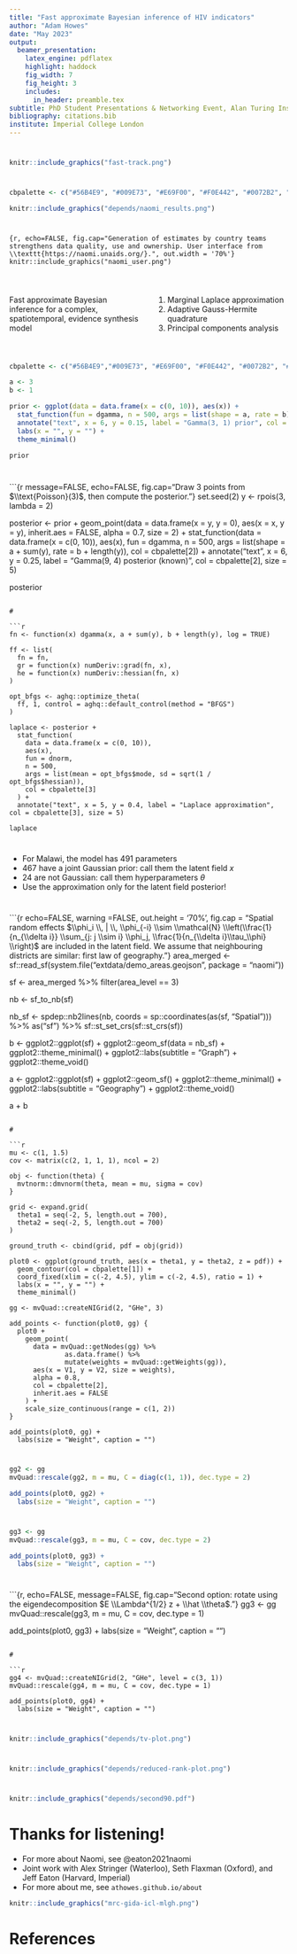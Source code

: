 ```yaml
---
title: "Fast approximate Bayesian inference of HIV indicators"
author: "Adam Howes"
date: "May 2023"
output:
  beamer_presentation:
    latex_engine: pdflatex
    highlight: haddock
    fig_width: 7
    fig_height: 3
    includes:
      in_header: preamble.tex
subtitle: PhD Student Presentations & Networking Event, Alan Turing Institute
bibliography: citations.bib
institute: Imperial College London
---
```


# 

```r
knitr::include_graphics("fast-track.png")
```

# 

```r
cbpalette <- c("#56B4E9", "#009E73", "#E69F00", "#F0E442", "#0072B2", "#D55E00", "#CC79A7", "#999999")

knitr::include_graphics("depends/naomi_results.png")
```

# 

```{r, echo=FALSE, fig.cap="Generation of estimates by country teams strengthens data quality, use and ownership. User interface from \\texttt{https://naomi.unaids.org/}.", out.width = '70%'}
knitr::include_graphics("naomi_user.png")
```

#

:::::::::::::: {.columns}

::: {.column width=.5}

\textcolor{hilit}{Want}

Fast approximate Bayesian inference for a complex, spatiotemporal, evidence synthesis model

:::

::: {.column width=.5}

\textcolor{hilit}{Strategy}

1. Marginal Laplace approximation
2. Adaptive Gauss-Hermite quadrature
3. Principal components analysis

:::

::::::::::::::

#

```r
cbpalette <- c("#56B4E9","#009E73", "#E69F00", "#F0E442", "#0072B2", "#D55E00", "#CC79A7", "#999999")

a <- 3
b <- 1

prior <- ggplot(data = data.frame(x = c(0, 10)), aes(x)) +
  stat_function(fun = dgamma, n = 500, args = list(shape = a, rate = b), col = cbpalette[1]) +
  annotate("text", x = 6, y = 0.15, label = "Gamma(3, 1) prior", col = cbpalette[1], size = 5) +
  labs(x = "", y = "") +
  theme_minimal()
  
prior
```

#

```{r message=FALSE, echo=FALSE, fig.cap="Draw 3 points from $\\text{Poisson}(3)$, then compute the posterior."}
set.seed(2)
y <- rpois(3, lambda = 2)

posterior <- prior +
  geom_point(data = data.frame(x = y, y = 0), aes(x = x, y = y), inherit.aes = FALSE, alpha = 0.7, size = 2) +
  stat_function(data = data.frame(x = c(0, 10)), aes(x), fun = dgamma, n = 500, args = list(shape = a + sum(y), rate = b + length(y)), col = cbpalette[2]) +
  annotate("text", x = 6, y = 0.25, label = "Gamma(9, 4) posterior (known)", col = cbpalette[2], size = 5)

posterior
```

#

```r
fn <- function(x) dgamma(x, a + sum(y), b + length(y), log = TRUE)

ff <- list(
  fn = fn,
  gr = function(x) numDeriv::grad(fn, x),
  he = function(x) numDeriv::hessian(fn, x)
)

opt_bfgs <- aghq::optimize_theta(
  ff, 1, control = aghq::default_control(method = "BFGS")
)

laplace <- posterior +
  stat_function(
    data = data.frame(x = c(0, 10)),
    aes(x),
    fun = dnorm,
    n = 500,
    args = list(mean = opt_bfgs$mode, sd = sqrt(1 / opt_bfgs$hessian)),
    col = cbpalette[3]
  ) +
  annotate("text", x = 5, y = 0.4, label = "Laplace approximation", col = cbpalette[3], size = 5)

laplace
```

#

* For Malawi, the model has 491 parameters
* 467 have a joint Gaussian prior: call them the latent field $x$
* 24 are not Gaussian: call them hyperparameters $\theta$
* Use the \textcolor{hilit}{Laplace} approximation only for the latent field \textcolor{hilit}{marginal} posterior!

#

```{r echo=FALSE, warning =FALSE, out.height = '70%', fig.cap = "Spatial random effects $\\phi_i \\, | \\, \\phi_{-i} \\sim \\mathcal{N} \\left(\\frac{1}{n_{\\delta i}} \\sum_{j: j \\sim i} \\phi_j, \\frac{1}{n_{\\delta i}\\tau_\\phi} \\right)$ are included in the latent field. We assume that neighbouring districts are similar: first law of geography."}
area_merged <- sf::read_sf(system.file("extdata/demo_areas.geojson", package = "naomi"))

sf <- area_merged %>%
  filter(area_level == 3)

nb <- sf_to_nb(sf)
  
nb_sf <- spdep::nb2lines(nb, coords = sp::coordinates(as(sf, "Spatial"))) %>%
  as("sf") %>%
  sf::st_set_crs(sf::st_crs(sf))

b <- ggplot2::ggplot(sf) +
  ggplot2::geom_sf(data = nb_sf) +
  ggplot2::theme_minimal() +
  ggplot2::labs(subtitle = "Graph") + 
  ggplot2::theme_void()
  
a <- ggplot2::ggplot(sf) +
  ggplot2::geom_sf() +
  ggplot2::theme_minimal() +
  ggplot2::labs(subtitle = "Geography") + 
  ggplot2::theme_void()

a + b
```

#

```r
mu <- c(1, 1.5)
cov <- matrix(c(2, 1, 1, 1), ncol = 2)

obj <- function(theta) {
  mvtnorm::dmvnorm(theta, mean = mu, sigma = cov)
}

grid <- expand.grid(
  theta1 = seq(-2, 5, length.out = 700),
  theta2 = seq(-2, 5, length.out = 700)
)

ground_truth <- cbind(grid, pdf = obj(grid))

plot0 <- ggplot(ground_truth, aes(x = theta1, y = theta2, z = pdf)) +
  geom_contour(col = cbpalette[1]) +
  coord_fixed(xlim = c(-2, 4.5), ylim = c(-2, 4.5), ratio = 1) +
  labs(x = "", y = "") +
  theme_minimal()

gg <- mvQuad::createNIGrid(2, "GHe", 3)

add_points <- function(plot0, gg) {
  plot0 +
    geom_point(
      data = mvQuad::getNodes(gg) %>%
              as.data.frame() %>%
              mutate(weights = mvQuad::getWeights(gg)),
      aes(x = V1, y = V2, size = weights),
      alpha = 0.8,
      col = cbpalette[2],
      inherit.aes = FALSE
    ) +
    scale_size_continuous(range = c(1, 2))
}

add_points(plot0, gg) +
  labs(size = "Weight", caption = "")
```

#

```r
gg2 <- gg
mvQuad::rescale(gg2, m = mu, C = diag(c(1, 1)), dec.type = 2)

add_points(plot0, gg2) +
  labs(size = "Weight", caption = "")
```

#

```r
gg3 <- gg
mvQuad::rescale(gg3, m = mu, C = cov, dec.type = 2)

add_points(plot0, gg3) +
  labs(size = "Weight", caption = "")
```

#

```{r, echo=FALSE, message=FALSE, fig.cap="Second option: rotate using the eigendecomposition $E \\Lambda^{1/2} z + \\hat \\theta$."}
gg3 <- gg
mvQuad::rescale(gg3, m = mu, C = cov, dec.type = 1)

add_points(plot0, gg3) +
  labs(size = "Weight", caption = "")
```

#

```r
gg4 <- mvQuad::createNIGrid(2, "GHe", level = c(3, 1))
mvQuad::rescale(gg4, m = mu, C = cov, dec.type = 1)

add_points(plot0, gg4) +
  labs(size = "Weight", caption = "")
```

#

```r
knitr::include_graphics("depends/tv-plot.png")
```

#

```r
knitr::include_graphics("depends/reduced-rank-plot.png")
```

#

```r
knitr::include_graphics("depends/second90.pdf")
```

# Thanks for listening!

* For more about Naomi, see @eaton2021naomi
* Joint work with Alex Stringer (Waterloo), Seth Flaxman (Oxford), and Jeff Eaton (Harvard, Imperial)
* For more about me, see `athowes.github.io/about`

```r
knitr::include_graphics("mrc-gida-icl-mlgh.png")
```

# References {.allowframebreaks}
